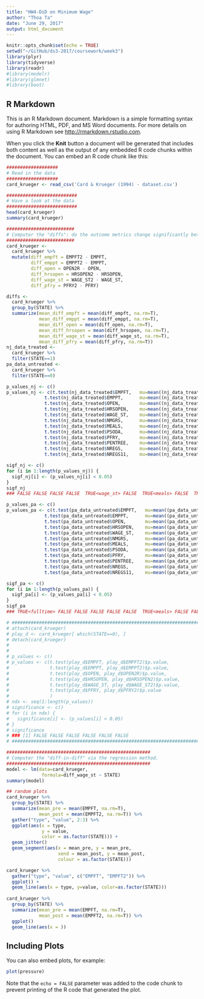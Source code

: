 ---
title: "HW4-DiD on Minimum Wage"
author: "Thoa Ta"
date: "June 29, 2017"
output: html_document
---

```{r setup, include=FALSE}
knitr::opts_chunk$set(echo = TRUE)
setwd("~/GitHub/ds3-2017/coursework/week3")
library(plyr)
library(tidyverse)
library(readr)
#library(modelr)
#library(glmnet)
#library(boot)
```

## R Markdown

This is an R Markdown document. Markdown is a simple formatting syntax for authoring HTML, PDF, and MS Word documents. For more details on using R Markdown see <http://rmarkdown.rstudio.com>.

When you click the **Knit** button a document will be generated that includes both content as well as the output of any embedded R code chunks within the document. You can embed an R code chunk like this:

```{r}
###################
# Read in the data
###################
card_krueger <- read_csv('Card & Krueger (1994) - dataset.csv')

##########################
# Have a look at the data
##########################
head(card_krueger)
summary(card_krueger)

#########################
# Computer the "diffs": do the outcome metrics change significantly between 2 interviews. Do this separately for each state.
#########################
card_krueger <-
  card_krueger %>%
  mutate(diff_empft = EMPFT2 - EMPFT,
         diff_emppt = EMPPT2 - EMPPT,
         diff_open = OPEN2R - OPEN,
         diff_hrsopen = HRSOPEN2 - HRSOPEN,
         diff_wage_st = WAGE_ST2 - WAGE_ST,
         diff_pfry = PFRY2 - PFRY)

diffs <-
  card_krueger %>%
  group_by(STATE) %>%
  summarize(mean_diff_empft = mean(diff_empft, na.rm=T),
            mean_diff_emppt = mean(diff_emppt, na.rm=T),
            mean_diff_open = mean(diff_open, na.rm=T),
            mean_diff_hrsopen = mean(diff_hrsopen, na.rm=T),
            mean_diff_wage_st = mean(diff_wage_st, na.rm=T),
            mean_diff_pfry = mean(diff_pfry, na.rm=T))
nj_data_treated <- 
  card_krueger %>%
  filter(STATE==1)
pa_data_untreated <-
  card_krueger %>%
  filter(STATE==0)

p_values_nj <- c()
p_values_nj <- c(t.test(nj_data_treated$EMPFT,   mu=mean((nj_data_treated$EMPFT2),   na.rm=T))$p.value,
              t.test(nj_data_treated$EMPPT,      mu=mean((nj_data_treated$EMPPT2),   na.rm=T))$p.value,
              t.test(nj_data_treated$OPEN,       mu=mean((nj_data_treated$OPEN2R),   na.rm=T))$p.value,
              t.test(nj_data_treated$HRSOPEN,    mu=mean((nj_data_treated$HRSOPEN2), na.rm=T))$p.value,
              t.test(nj_data_treated$WAGE_ST,    mu=mean((nj_data_treated$WAGE_ST2), na.rm=T))$p.value,
              t.test(nj_data_treated$NMGRS,      mu=mean((nj_data_treated$NMGRS2),   na.rm=T))$p.value,
              t.test(nj_data_treated$MEALS,      mu=mean((nj_data_treated$MEALS2),   na.rm=T))$p.value,
              t.test(nj_data_treated$PSODA,      mu=mean((nj_data_treated$PSODA2),   na.rm=T))$p.value,
              t.test(nj_data_treated$PFRY,       mu=mean((nj_data_treated$PFRY2),    na.rm=T))$p.value,
              t.test(nj_data_treated$PENTREE,    mu=mean((nj_data_treated$PENTREE2), na.rm=T))$p.value,
              t.test(nj_data_treated$NREGS,      mu=mean((nj_data_treated$NREGS2),   na.rm=T))$p.value,
              t.test(nj_data_treated$NREGS11,    mu=mean((nj_data_treated$NREGS112), na.rm=T))$p.value)

sigf_nj <- c()
for (i in 1:length(p_values_nj)) {
  sigf_nj[i] <- (p_values_nj[i] < 0.05)
}
sigf_nj
### FALSE FALSE FALSE FALSE  TRUE<wage_st> FALSE  TRUE<meals> FALSE  TRUE<pfry> FALSE FALSE FALSE

p_values_pa <- c()
p_values_pa <- c(t.test(pa_data_untreated$EMPFT,   mu=mean((pa_data_untreated$EMPFT2),   na.rm=T))$p.value,
              t.test(pa_data_untreated$EMPPT,      mu=mean((pa_data_untreated$EMPPT2),   na.rm=T))$p.value,
              t.test(pa_data_untreated$OPEN,       mu=mean((pa_data_untreated$OPEN2R),   na.rm=T))$p.value,
              t.test(pa_data_untreated$HRSOPEN,    mu=mean((pa_data_untreated$HRSOPEN2), na.rm=T))$p.value,
              t.test(pa_data_untreated$WAGE_ST,    mu=mean((pa_data_untreated$WAGE_ST2), na.rm=T))$p.value,
              t.test(pa_data_untreated$NMGRS,      mu=mean((pa_data_untreated$NMGRS2),   na.rm=T))$p.value,
              t.test(pa_data_untreated$MEALS,      mu=mean((pa_data_untreated$MEALS2),   na.rm=T))$p.value,
              t.test(pa_data_untreated$PSODA,      mu=mean((pa_data_untreated$PSODA2),   na.rm=T))$p.value,
              t.test(pa_data_untreated$PFRY,       mu=mean((pa_data_untreated$PFRY2),    na.rm=T))$p.value,
              t.test(pa_data_untreated$PENTREE,    mu=mean((pa_data_untreated$PENTREE2), na.rm=T))$p.value,
              t.test(pa_data_untreated$NREGS,      mu=mean((pa_data_untreated$NREGS2),   na.rm=T))$p.value,
              t.test(pa_data_untreated$NREGS11,    mu=mean((pa_data_untreated$NREGS112), na.rm=T))$p.value)

sigf_pa <- c()
for (i in 1:length(p_values_pa)) {
  sigf_pa[i] <- (p_values_pa[i] < 0.05)
}
sigf_pa
### TRUE<fulltime> FALSE FALSE FALSE FALSE FALSE  TRUE<meals> FALSE FALSE FALSE FALSE  TRUE<ngres11>

# ###############################################################################
# attach(card_krueger)
# play_d <- card_krueger[ which(STATE==0), ]
# detach(card_krueger)
# 
# 
# p_values <- c()
# p_values <- c(t.test(play_d$EMPFT, play_d$EMPFT2)$p.value,
#               t.test(play_d$EMPPT, play_d$EMPPT2)$p.value,
#               t.test(play_d$OPEN, play_d$OPEN2R)$p.value,
#               t.test(play_d$HRSOPEN, play_d$HRSOPEN2)$p.value,
#               t.test(play_d$WAGE_ST, play_d$WAGE_ST2)$p.value,
#               t.test(play_d$PFRY, play_d$PFRY2)$p.value
#               )
# ndx <- seq(1:length(p_values))
# significance <- c()
# for (i in ndx) {
#   significance[i] <- (p_values[i] < 0.05)
# }
# significance
# ### [1] FALSE FALSE FALSE FALSE FALSE FALSE
# ########################################################################

#####################################################
# Computer the "diff-in-diff" via the regression method.
#####################################################
model <- lm(data=card_krueger, 
             formula=diff_wage_st ~ STATE)
summary(model)

## random plots
card_krueger %>%
  group_by(STATE) %>%
  summarize(mean_pre = mean(EMPFT, na.rm=T),
            mean_post = mean(EMPFT2, na.rm=T)) %>%
  gather("type", "value", 2:3) %>%
  ggplot(aes(x = type,
             y = value,
             color = as.factor(STATE))) +
  geom_jitter() 
  geom_segment(aes(x = mean_pre, y = mean_pre,
                   xend = mean_post, y = mean_post,
                   colour = as.factor(STATE)))

card_krueger %>%
  gather("type", "value", c("EMPFT", "EMPFT2")) %>%
  ggplot() +
  geom_line(aes(x = type, y=value, color=as.factor(STATE)))
  
card_krueger %>%
  group_by(STATE) %>%
  summarize(mean_pre = mean(EMPFT, na.rm=T),
            mean_post = mean(EMPFT2, na.rm=T)) %>%
  ggplot()
  geom_line(aes(x = ))

```

## Including Plots

You can also embed plots, for example:

```{r pressure, echo=FALSE}
plot(pressure)
```

Note that the `echo = FALSE` parameter was added to the code chunk to prevent printing of the R code that generated the plot.
